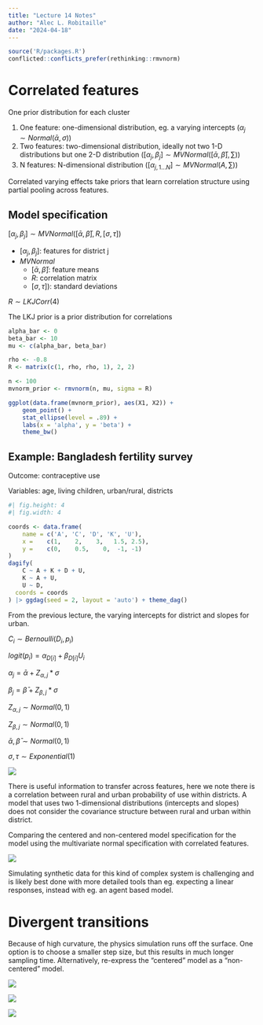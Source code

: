 ```yaml
---
title: "Lecture 14 Notes"
author: "Alec L. Robitaille"
date: "2024-04-18"
---
```


```r
source('R/packages.R')
conflicted::conflicts_prefer(rethinking::rmvnorm)
```


# Correlated features

One prior distribution for each cluster

1. One feature: one-dimensional distribution, eg. a varying intercepts ($\alpha_{j} \sim Normal(\bar{\alpha}, \sigma)$)
1. Two features: two-dimensional distribution, ideally not two 1-D distributions but one 2-D distribution ($[\alpha_{j}, \beta_{j}] \sim MVNormal([\bar{\alpha}, \bar{\beta}], \sum)$)
1. N features: N-dimensional distribution ($[\alpha_{j, 1...N}] \sim MVNormal(A, \sum)$)


Correlated varying effects take priors that learn correlation structure
using partial pooling across features. 


## Model specification

$[\alpha_{j}, \beta_{j}] \sim MVNormal([\bar{\alpha}, \bar{\beta}], R, [\sigma, \tau])$

- $[\alpha_{j}, \beta_{j}]$: features for district j
- $MVNormal$
	- $[\bar{\alpha}, \bar{\beta}]$: feature means
	- $R$: correlation matrix
	- $[\sigma, \tau])$: standard deviations

$R \sim LKJCorr(4)$

The LKJ prior is a prior distribution for correlations

```r
alpha_bar <- 0
beta_bar <- 10
mu <- c(alpha_bar, beta_bar)

rho <- -0.8
R <- matrix(c(1, rho, rho, 1), 2, 2)

n <- 100
mvnorm_prior <- rmvnorm(n, mu, sigma = R)

ggplot(data.frame(mvnorm_prior), aes(X1, X2)) + 
	geom_point() + 
	stat_ellipse(level = .89) + 
	labs(x = 'alpha', y = 'beta') + 
	theme_bw()
```



## Example: Bangladesh fertility survey

Outcome: contraceptive use

Variables: age, living children, urban/rural, districts

```r
#| fig.height: 4
#| fig.width: 4 

coords <- data.frame(
	name = c('A', 'C', 'D', 'K', 'U'),
	x =    c(1,    2,    3,   1.5, 2.5),
	y =    c(0,    0.5,    0,  -1, -1)
)
dagify(
	C ~ A + K + D + U,
	K ~ A + U,
	U ~ D,
  coords = coords
) |> ggdag(seed = 2, layout = 'auto') + theme_dag()
```

From the previous lecture, the varying intercepts for district and slopes 
for urban. 

$C_{i} \sim Bernoulli(D_{i}, p_{i})$

$logit(p_{i}) = \alpha_{D[i]} + \beta_{D[i]}U_{i}$

$\alpha_{j} = \bar{\alpha} + Z_{\alpha, j} * \sigma$

$\beta_{j} = \bar{\beta} + Z_{\beta, j} * \sigma$

$Z_{\alpha, j} \sim Normal(0, 1)$

$Z_{\beta, j} \sim Normal(0, 1)$

$\bar{\alpha}, \bar{\beta} \sim Normal(0, 1)$

$\sigma, \tau \sim  Exponential(1)$


![](../graphics/stat_rethinking_l14_slide05.png)

There is useful information to transfer across features, here we note there
is a correlation between rural and urban probability of use within districts. 
A model that uses two 1-dimensional distributions (intercepts and slopes) does
not consider the covariance structure between rural and urban within district. 

Comparing the centered and non-centered model specification for the model
using the multivariate normal specification with correlated features. 


![](../graphics/stat_rethinking_l14_slide36.png)

Simulating synthetic data for this kind of complex system is challenging
and is likely best done with more detailed tools than eg. expecting a linear
responses, instead with eg. an agent based model.


# Divergent transitions

Because of high curvature, the physics simulation runs off the surface. 
One option is to choose a smaller step size, but this results in much 
longer sampling time. Alternatively, re-express the "centered" model
as a "non-centered" model. 

![](../graphics/stat_rethinking_l14_slide66.png)

![](../graphics/stat_rethinking_l14_slide36.png)

![](../graphics/stat_rethinking_l14_slide78.png)
